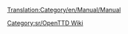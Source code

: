 [[Translation:Category/en/Manual/Manual]]

{{en/Bilingual box| Sr
| Kategorija za stranice Uputstva. Članci koji sadrže [[Template:sr/Manual/Sadržaj]] automatski se raspoređuju ovde.
| A Category for Manual related pages. 
Articles that are called by [[Template:sr/Manual/Sadržaj]] are automatically placed here.}}



[[Category:sr/OpenTTD Wiki]]